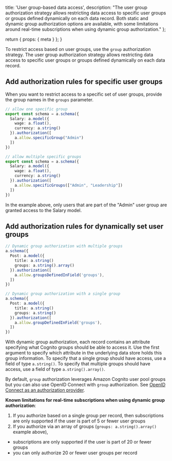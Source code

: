   title: 'User group-based data access',
  description: "The user group authorization strategy allows restricting data access to specific user groups or groups defined dynamically on each data record. Both static and dynamic group authorization options are available, with some limitations around real-time subscriptions when using dynamic group authorization."
};

  return {
    props: {
      meta
    }
  };
}

To restrict access based on user groups, use the `group` authorization strategy. The user group authorization strategy allows restricting data access to specific user groups or groups defined dynamically on each data record.

## Add authorization rules for specific user groups

When you want to restrict access to a specific set of user groups, provide the group names in the `groups` parameter.

```ts
// allow one specific group
export const schema = a.schema({
  Salary: a.model({
    wage: a.float(),
    currency: a.string()
  }).authorization([
    a.allow.specificGroup("Admin")
  ])
})
```
```ts
// allow multiple specific groups
export const schema = a.schema({
  Salary: a.model({
    wage: a.float(),
    currency: a.string()
  }).authorization([
    a.allow.specificGroups(["Admin", "Leadership"])
  ])
})
```

In the example above, only users that are part of the "Admin" user group are granted access to the Salary model.

## Add authorization rules for dynamically set user groups

```ts
// Dynamic group authorization with multiple groups
a.schema({
  Post: a.model({
    title: a.string()
    groups: a.string().array()
  }).authorization([
    a.allow.groupsDefinedInField('groups'),
  ])
})
```

```ts
// Dynamic group authorization with a single group
a.schema({
  Post: a.model({
    title: a.string()
    groups: a.string()
  }).authorization([
    a.allow.groupDefinedInField('groups'),
  ])
})
```

With dynamic group authorization, each record contains an attribute specifying what Cognito groups should be able to access it. Use the first argument to specify which attribute in the underlying data store holds this group information. To specify that a single group should have access, use a field of type `a.string()`. To specify that multiple groups should have access, use a field of type `a.string().array()`.

By default, `group` authorization leverages Amazon Cognito user pool groups but you can also use OpenID Connect with `group` authorization. See [OpenID Connect as an authorization provider](/gen2/build-a-backend/data/customize-authz/using-oidc-authorization-provider).

**Known limitations for real-time subscriptions when using dynamic group authorization**:

1. If you authorize based on a single group per record, then subscriptions are only supported if the user is part of 5 or fewer user groups
2. If you authorize via an array of groups (`groups: a.string().array()` example above),
  - subscriptions are only supported if the user is part of 20 or fewer groups
  - you can only authorize 20 or fewer user groups per record
